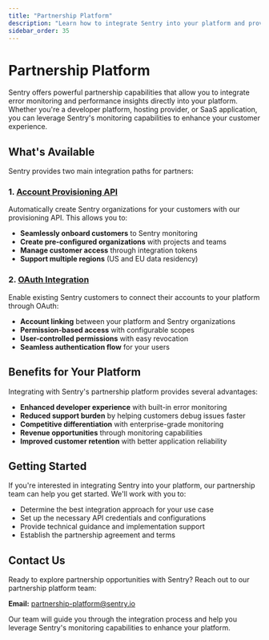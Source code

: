 ```yaml
---
title: "Partnership Platform"
description: "Learn how to integrate Sentry into your platform and provide error monitoring and performance insights to your customers."
sidebar_order: 35
---
```


# Partnership Platform

Sentry offers powerful partnership capabilities that allow you to integrate error monitoring and performance insights directly into your platform. Whether you're a developer platform, hosting provider, or SaaS application, you can leverage Sentry's monitoring capabilities to enhance your customer experience.

## What's Available

Sentry provides two main integration paths for partners:

### 1. [Account Provisioning API](/product/partnership-platform/account-provisioning-api/)

Automatically create Sentry organizations for your customers with our provisioning API. This allows you to:

- **Seamlessly onboard customers** to Sentry monitoring
- **Create pre-configured organizations** with projects and teams
- **Manage customer access** through integration tokens
- **Support multiple regions** (US and EU data residency)

### 2. [OAuth Integration](/product/partnership-platform/oauth-integration/)

Enable existing Sentry customers to connect their accounts to your platform through OAuth:

- **Account linking** between your platform and Sentry organizations
- **Permission-based access** with configurable scopes
- **User-controlled permissions** with easy revocation
- **Seamless authentication flow** for your users

## Benefits for Your Platform

Integrating with Sentry's partnership platform provides several advantages:

- **Enhanced developer experience** with built-in error monitoring
- **Reduced support burden** by helping customers debug issues faster
- **Competitive differentiation** with enterprise-grade monitoring
- **Revenue opportunities** through monitoring capabilities
- **Improved customer retention** with better application reliability

## Getting Started

If you're interested in integrating Sentry into your platform, our partnership team can help you get started. We'll work with you to:

- Determine the best integration approach for your use case
- Set up the necessary API credentials and configurations
- Provide technical guidance and implementation support
- Establish the partnership agreement and terms

## Contact Us

Ready to explore partnership opportunities with Sentry? Reach out to our partnership platform team:

**Email:** partnership-platform@sentry.io

Our team will guide you through the integration process and help you leverage Sentry's monitoring capabilities to enhance your platform. 